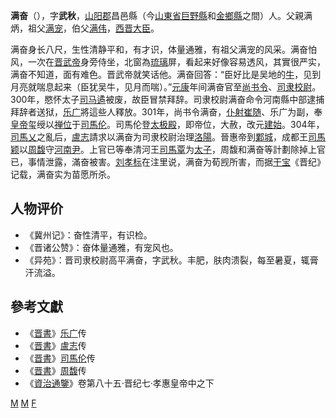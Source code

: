 '''满奋'''（{{bd|？||304年|}}），字'''武秋'''，[[山阳郡|山阳郡]]昌邑縣（今[[山東省|山東省]][[巨野縣|巨野縣]]和[[金鄉縣|金鄉縣]]之間）人。父親满炳，祖父[[满宠|满宠]]，伯父[[满伟|满伟]]，[[西晋|西晋]][[大臣|大臣]]。

满奋身长八尺，生性清静平和，有才识，体量通雅，有祖父满宠的风采。满奋怕风，一次在[[晋武帝|晋武帝]]身旁侍坐，北窗為[[琉璃|琉璃]]屏，看起来好像容易透风，其實很严实，满奋不知道，面有难色。晋武帝就笑话他。满奋回答：“臣好比是吴地的[[牛|牛]]，见到月亮就喘息起来（臣犹吴牛，见月而喘）。”[[元康_(西晋)|元康]]年间满奋官至[[尚书令|尚书令]]、[[司隶校尉|司隶校尉]]。300年，愍怀太子[[司马遹|司马遹]]被废，故臣冒禁拜辞。司隶校尉满奋命令河南縣中部逮捕拜辞者送狱，[[乐广|乐广]]將這些人釋放。301年，尚书令满奋，[[仆射|仆射]][[崔随|崔随]]、乐广为副，奉[[皇帝|皇帝]]玺绶以[[禅位|禅位]]于[[司馬伦|司馬伦]]。司馬伦登[[太极殿|太极殿]]，即帝位，大赦，改元[[建始|建始]]。304年，[[司馬乂|司馬乂]]之亂后，[[盧志|盧志]]請求以满奋为司隶校尉治理[[洛陽|洛陽]]。晉惠帝到[[鄴城|鄴城]]，成都王[[司馬颖|司馬颖]]以[[周馥|周馥]]守[[河南尹|河南尹]]。上官已等奉清河王[[司馬覃|司馬覃]]为[[太子|太子]]，周馥和满奋等計劃除掉上官已，事情泄露，滿奋被害。[[刘孝标|刘孝标]]在注里说，满奋为荀觊所害，而据[[干宝|干宝]]《晋纪》记载，满奋实为苗愿所杀。

==人物评价==
* 《冀州记》：奋性清平，有识检。
* 《晋诸公赞》：奋体量通雅，有宠风也。
* 《异苑》：晋司隶校尉高平满奋，字武秋。丰肥，肤肉溃裂，每至暑夏，辄膏汗流溢。
==參考文獻==
*《[[晋書|晋書]]》[[乐广|乐广]]传
*《[[晋書|晋書]]》[[盧志|盧志]]传
*《[[晋書|晋書]]》[[司馬伦|司馬伦]]传
*《[[晋書|晋書]]》[[周馥|周馥]]传
*《[[資治通鑒|資治通鑒]]》卷第八十五·晋纪七·孝惠皇帝中之下
[[Category:西晋官员|M]]
[[Category:巨野人|M]]
[[Category:满姓|F]]